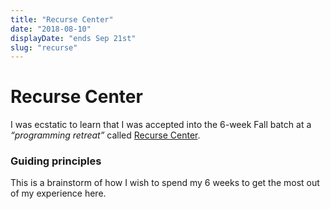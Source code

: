 ```yaml
---
title: "Recurse Center"
date: "2018-08-10"
displayDate: "ends Sep 21st"
slug: "recurse"
---
```


# Recurse Center

I was ecstatic to learn that I was accepted into the 6-week Fall batch at a *&ldquo;programming retreat&rdquo;* called [Recurse Center](http://recurse.com).

### Guiding principles

This is a brainstorm of how I wish to spend my 6 weeks to get the most out of my experience here.